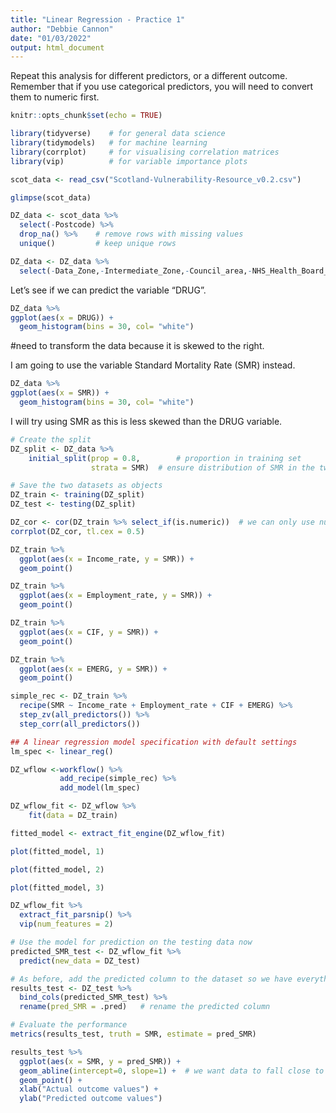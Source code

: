 ```yaml
---
title: "Linear Regression - Practice 1"
author: "Debbie Cannon"
date: "01/03/2022"
output: html_document
---
```


Repeat this analysis for different predictors, or a different outcome. Remember that if you use categorical predictors, you will need to convert them to numeric first.

```r
knitr::opts_chunk$set(echo = TRUE)
```

```r
library(tidyverse)    # for general data science
library(tidymodels)   # for machine learning
library(corrplot)     # for visualising correlation matrices
library(vip)          # for variable importance plots

```

```r
scot_data <- read_csv("Scotland-Vulnerability-Resource_v0.2.csv")

glimpse(scot_data)
```

```r
DZ_data <- scot_data %>%
  select(-Postcode) %>%
  drop_na() %>%    # remove rows with missing values
  unique()         # keep unique rows
```

```r
DZ_data <- DZ_data %>%
  select(-Data_Zone,-Intermediate_Zone,-Council_area,-NHS_Health_Board_Region,-Total_population,-Working_age_population,-URname)
```

Let's see if we can predict the variable "DRUG".

```r
DZ_data %>%
ggplot(aes(x = DRUG)) + 
  geom_histogram(bins = 30, col= "white")
```

#need to transform the data because it is skewed to the right.

I am going to use the variable Standard Mortality Rate (SMR) instead.


```r
DZ_data %>%
ggplot(aes(x = SMR)) + 
  geom_histogram(bins = 30, col= "white")
```
I will try using SMR as this is less skewed than the DRUG variable.
```r

# Create the split
DZ_split <- DZ_data %>%
    initial_split(prop = 0.8,        # proportion in training set
                  strata = SMR)  # ensure distribution of SMR in the two datasets in similar

# Save the two datasets as objects
DZ_train <- training(DZ_split)
DZ_test <- testing(DZ_split)

```

```r

DZ_cor <- cor(DZ_train %>% select_if(is.numeric))  # we can only use numeric variables to calculate correlation
corrplot(DZ_cor, tl.cex = 0.5)

```
```r

DZ_train %>%
  ggplot(aes(x = Income_rate, y = SMR)) + 
  geom_point()

```

```r

DZ_train %>%
  ggplot(aes(x = Employment_rate, y = SMR)) + 
  geom_point()

```

```r

DZ_train %>%
  ggplot(aes(x = CIF, y = SMR)) + 
  geom_point()

```
```r

DZ_train %>%
  ggplot(aes(x = EMERG, y = SMR)) + 
  geom_point()
```


```r

simple_rec <- DZ_train %>%
  recipe(SMR ~ Income_rate + Employment_rate + CIF + EMERG) %>%
  step_zv(all_predictors()) %>%
  step_corr(all_predictors())
```

```r

## A linear regression model specification with default settings
lm_spec <- linear_reg() 

```


```r

DZ_wflow <-workflow() %>%
           add_recipe(simple_rec) %>%
           add_model(lm_spec)

```

```r

DZ_wflow_fit <- DZ_wflow %>%
    fit(data = DZ_train)

```


```r

fitted_model <- extract_fit_engine(DZ_wflow_fit)

```

```r
plot(fitted_model, 1)
```

```r
plot(fitted_model, 2)
```


```r
plot(fitted_model, 3)
```

```r

DZ_wflow_fit %>% 
  extract_fit_parsnip() %>% 
  vip(num_features = 2)

```


```r

# Use the model for prediction on the testing data now
predicted_SMR_test <- DZ_wflow_fit %>%
  predict(new_data = DZ_test)

# As before, add the predicted column to the dataset so we have everything in one dataframe
results_test <- DZ_test %>%
  bind_cols(predicted_SMR_test) %>%
  rename(pred_SMR = .pred)   # rename the predicted column

# Evaluate the performance
metrics(results_test, truth = SMR, estimate = pred_SMR)

```

```r

results_test %>%
  ggplot(aes(x = SMR, y = pred_SMR)) +
  geom_abline(intercept=0, slope=1) +  # we want data to fall close to this line
  geom_point() +
  xlab("Actual outcome values") + 
  ylab("Predicted outcome values")

```








